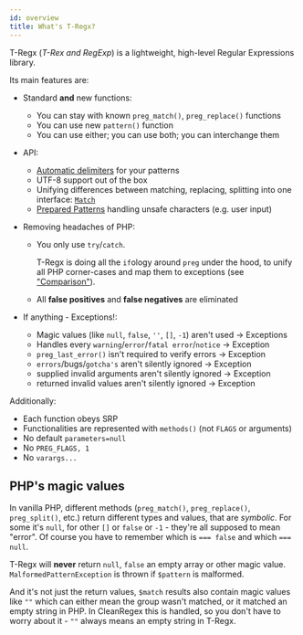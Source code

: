 ```yaml
---
id: overview
title: What's T-Regx?
---
```


T-Regx (_T-Rex and RegExp_) is a lightweight, high-level Regular Expressions library.

Its main features are:

- Standard **and** new functions:
  - You can stay with known `preg_match()`, `preg_replace()` functions
  - You can use new `pattern()` function
  - You can use either; you can use both; you can interchange them

- API:
  - [Automatic delimiters](delimiters.mdx) for your patterns
  - UTF-8 support out of the box
  - Unifying differences between matching, replacing, splitting into one interface: [`Match`]
  - [Prepared Patterns](prepared-patterns.md) handling unsafe characters (e.g. user input)

- Removing headaches of PHP:
  - You only use `try`/`catch`.

    T-Regx is doing all the `if`ology around `preg` under the hood, to unify all PHP corner-cases and map them to
    exceptions (see ["Comparison"](/comparison)).
  - All **false positives** and **false negatives** are eliminated

- If anything - Exceptions!:
  - Magic values (like `null`, `false`, `''`, `[]`, `-1`) aren't used -> Exceptions
  - Handles every `warning`/`error`/`fatal error`/`notice` -> Exception
  - `preg_last_error()` isn't required to verify errors -> Exception
  - `errors`/bugs/`gotcha's` aren't silently ignored -> Exception
  - supplied invalid arguments aren't silently ignored -> Exception
  - returned invalid values aren't silently ignored -> Exception

Additionally:

  - Each function obeys SRP
  - Functionalities are represented with `methods()` (not `FLAGS` or arguments)
  - No default `parameters=null`
  - No `PREG_FLAGS, 1`
  - No `varargs...`

## PHP's magic values

In vanilla PHP, different methods (`preg_match()`, `preg_replace()`, `preg_split()`, etc.) return different types and
values, that are *symbolic*. For some it's `null`, for other `[]` or `false` or `-1` - they're all supposed to mean "error".
Of course you have to remember which is `=== false` and which `=== null`.

T-Regx will **never** return `null`, `false` an empty array or other magic value. `MalformedPatternException` is thrown if `$pattern` is malformed.

And it's not just the return values, `$match` results also contain magic values like `""` which can either mean
the group wasn't matched, or it matched an empty string in PHP. In CleanRegex this is handled, so you don't have to worry
about it - `""` always means an empty string in T-Regx.

[`Match`]: match.mdx
